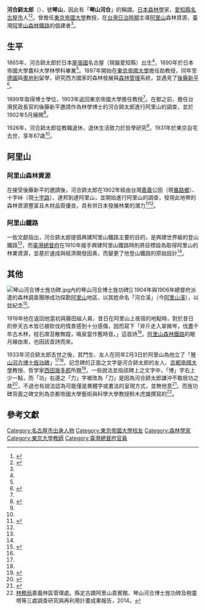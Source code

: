 {{japanese|image=Kawai Shitarō.jpg|河合 鈰太郎|かわい したろう|Kawai Shitarō}}
'''河合鈰太郎'''（{{bd|1865年|6月15日|1931年|3月14日}}），號'''琴山'''，因此有「'''琴山河合'''」的稱謂。[[日本|日本]][[林學|森林學]]家，[[愛知縣|愛知縣]][[名古屋市|名古屋市]]人<ref name=":0">{{Cite book|edition=出版|chapter=|url=https://www.worldcat.org/oclc/815052923|publisher=人人出版|date=2011.01|location=新北市|isbn=978-986-6435-53-9|oclc=815052923|last=蘇|last2=|title=台灣輕便鐵道小火車|first=昭旭|year=|pages=}}</ref><ref name=":1">{{Cite web|title=河合 鈰太郎とは|url=https://kotobank.jp/word/%E6%B2%B3%E5%90%88%20%E9%88%B0%E5%A4%AA%E9%83%8E-1642704|accessdate=2021-01-05|last=20世紀日本人名事典|work=コトバンク|language=ja}}</ref>。曾擔任[[東京帝國大學|東京帝國大學]]教授，在[[台灣日治時期|台灣日治時期]]主導[[阿里山山脈|阿里山]]森林資源，臺灣[[阿里山森林鐵路|阿里山森林鐵路]]的倡建者<ref name=":0" />。

== 生平 ==
1865年，河合鈰太郎於日本[[尾張國|尾張國]]名古屋（現屬愛知縣）出生<ref name=":0" />，1890年於日本帝國大學農科大學林學科畢業<ref name=":1" />。1897年開始在[[東京帝國大學|東京帝國大學]]擔任助教授，同年至[[德国|德國]]與[[奥地利|奧地利]]留學，研究西方國家的森林發展與[[森林管理|森林管理]]系統，並遇見了[[後藤新平|後藤新平]]<ref>{{Cite web|title=中国は破壊し、日本は共生を選んだ。日本人が台湾に残した鉄道秘話 - ページ 2 / 4|url=https://www.mag2.com/p/news/254914/2|accessdate=2021-01-05|date=2017-06-29|work=まぐまぐニュース！|language=ja}}</ref>。

1899年取得博士學位，1903年返回東京帝國大學擔任教授<ref name=":1" />。在那之前，擔任台灣民政長官的後藤新平邀請作為林學博士的河合鈰太郎進行阿里山的調查，並於1902年5月展開<ref name=":2">{{Cite web|title=被遺忘的歷史謎團 阿里山森林鐵路誕生的真相|url=https://blog.xuite.net/sujaushi/twblog1/119021667|accessdate=2021-01-05|author=蘇昭旭|date=|last=|format=|work=隨意窩 Xuite日誌|publisher=|language=}}</ref>。

1926年，河合鈰太郎從教職退休，退休生活致力於哲學研究<ref name=":1" />。1931年於東京自宅去世，享年67歳<ref name=":2" />。

== 阿里山 ==

=== 阿里山森林資源 ===
在接受後藤新平的邀請後，河合鈰太郎在1902年經由台灣[[嘉義縣|嘉義]]公田（現[[番路鄉|番路鄉]]）、十字峠（現[[十字路車站|十字路]]）、達邦到達阿里山，並開始進行阿里山的調查，發現此地帶的森林資源豐富且木材品質優良，具有供日本發展林業的潛力<ref>{{Cite book|chapter=|url=https://books.google.com.tw/books?id=aRtAAQAAIAAJ&q=inauthor:%22Formosa+(Government-General+of+Taiwan,+1895-1945).+%E7%87%9F%E6%9E%97%E6%89%80.+%E5%98%89%E7%BE%A9%E5%87%BA%E5%BC%B5%E6%89%80%22&dq=inauthor:%22Formosa+(Government-General+of+Taiwan,+1895-1945).+%E7%87%9F%E6%9E%97%E6%89%80.+%E5%98%89%E7%BE%A9%E5%87%BA%E5%BC%B5%E6%89%80%22&hl=zh-TW&sa=X&ved=2ahUKEwimmprSroTuAhWNwJQKHa6_DK8Q6AEwAHoECAAQAg|publisher=臺灣總督府營林所嘉義出張所|date=1935|language=ja|first=出張所|last=嘉義|title=阿里山年表|year=|isbn=|location=|pages=}}</ref><ref name=":2" />。

=== 阿里山鐵路 ===
一些文獻指出，河合鈰太郎提倡興建阿里山鐵路主要的目的，是興建世界級的登山鐵路<ref name=":0" />，而[[臺灣總督府|臺灣總督府]]在1910年接手興建阿里山鐵路時則將目標設為取得阿里山的林業資源，並基於速成與經濟開發因素，而變更了他登山鐵路的原始設計<ref name=":0" />。

== 其他 ==
[[File:琴山河合博士旌功碑.jpg|thumb]]內的琴山河合博士旌功碑]]
1904年與1906年總督府派遣的森林調查團隊成功探勘[[阿里山山脈|阿里山]]地區，以其姓命名「河合溪」（今[[阿里山溪|阿里山溪]]），以玆紀念<ref>{{Cite web|title=陳玉峰教授：阿里山八八地變勘查報告|url=http://www.coolloud.org.tw/node/50036|accessdate=2021-01-02|date=2010-01-18|work=苦勞網|language=zh-hant}}</ref>。

1919年他在返回他當初與藤田組人員，昔日在阿里山上夜宿的地點時，對於昔日的參天古木皆已被砍伐的情景感到十分感傷，因而寫下「斧斤走入翠微岑，伐盡千年古木林，枕石席苔散無蹤，鳴泉當作舊時音。」這首詩<ref name=":0" />。[[阿里山森林鐵路|阿里山森林鐵路]]的眠月線由來，也因該首詩而來。

1933年河合鈰太郎去世之後，其門生、友人在同年2月3日於阿里山為他立了「[[琴山河合博士旌功碑|琴山河合博士旌功碑]]」<ref name=":0" /><ref name=":2" />。記念碑的正面之文字是河合鈰太郎的友人、[[京都帝國大學|京都帝國大學]]教授、哲学家[[西田幾多郎|西田幾多郎]]所題<ref>{{Cite journal|title=忘れられた顕彰：植民地期台湾における日本人の建碑|author=森岡 ゆかり|url=https://doi.org/10.11166/shogakushodoshi1991.2003.97|journal=書学書道史研究|issue=13|doi=|others=|year=|volume=2003|page=97-121|pmid=}}</ref>。一些說法並指該碑上之文字中，「博」字右上少一點，而「功」右邊之「力」字被改為「刀」是因為河合鈰太郎謙沖不敢居功之故<ref name=":02">{{Cite book|edition=出版|chapter=|url=https://www.worldcat.org/oclc/815052923|publisher=人人出版|date=2011.01|location=新北市|isbn=978-986-6435-53-9|oclc=815052923|last=蘇|last2=|title=台灣輕便鐵道小火車|first=昭旭|year=|pages=}}</ref>，不過也有說法認為可能僅是異體字或書法的呈現方式，並無他意<ref>{{Cite web|title=阿里山琴山河合博士旌功碑「博」少一點、「功」不出頭玄機何在？|url=https://blog.xuite.net/wild.fun/blog/589482593|accessdate=2021-01-02|author=賴鵬智|date=|last=|format=|work=隨意窩 Xuite日誌|publisher=|language=}}</ref>。而旌功碑背面之碑文則為京都帝國大學藝術與科學大學教授鈴木虎雄撰寫的<ref>[[行政院農業委員會林務局|林務局]]嘉義林區管理處。縣定古蹟阿里山貴賓館、琴山河合博士旌功碑及樹靈塔等三處調查研究與再利用計畫成果報告，2014。</ref>。

== 參考文獻 ==
{{reflist|refs=}}

{{normdaten}}
{{DEFAULTSORT:kawai shitarou}}
[[Category:名古屋市出身人物|Category:名古屋市出身人物]]
[[Category:東京帝國大學校友|Category:東京帝國大學校友]]
[[Category:森林學家|Category:森林學家]]
[[Category:東京大學教師|Category:東京大學教師]]
[[Category:臺灣總督府官員|Category:臺灣總督府官員]]